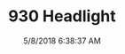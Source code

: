 ---
width: 1333
height: 2000
title: 930 Headlight
description: Headlight on a 930 Turbo
date: 5/8/2018 6:38:37 AM
cameraMake: Sony
cameraModel: ILCE-7M2
lens: FE 35mm F2.8 ZA
settingsfStop: f/4.5
settingsISO: ISO 100
settingsShutter: 1/60
settingsFocalLength: 35 mm
---